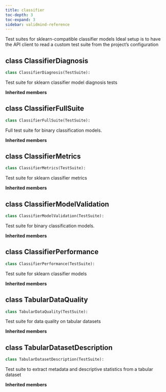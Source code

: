 ```yaml
---
title: classifier
toc-depth: 3
toc-expand: 3
sidebar: validmind-reference
---
```


Test suites for sklearn-compatible classifier models Ideal setup is to have the API client to read a custom test suite from the project's configuration

## [class]{.muted} ClassifierDiagnosis

```python
class ClassifierDiagnosis(TestSuite):
```

Test suite for sklearn classifier model diagnosis tests

**Inherited members**

## [class]{.muted} ClassifierFullSuite

```python
class ClassifierFullSuite(TestSuite):
```

Full test suite for binary classification models.

**Inherited members**

## [class]{.muted} ClassifierMetrics

```python
class ClassifierMetrics(TestSuite):
```

Test suite for sklearn classifier metrics

**Inherited members**

## [class]{.muted} ClassifierModelValidation

```python
class ClassifierModelValidation(TestSuite):
```

Test suite for binary classification models.

**Inherited members**

## [class]{.muted} ClassifierPerformance

```python
class ClassifierPerformance(TestSuite):
```

Test suite for sklearn classifier models

**Inherited members**

## [class]{.muted} TabularDataQuality

```python
class TabularDataQuality(TestSuite):
```

Test suite for data quality on tabular datasets

**Inherited members**

## [class]{.muted} TabularDatasetDescription

```python
class TabularDatasetDescription(TestSuite):
```

Test suite to extract metadata and descriptive statistics from a tabular dataset

**Inherited members**
